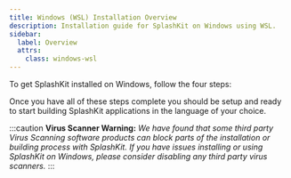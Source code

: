 ```yaml
---
title: Windows (WSL) Installation Overview
description: Installation guide for SplashKit on Windows using WSL.
sidebar:
  label: Overview
  attrs:
    class: windows-wsl
---
```



To get SplashKit installed on Windows, follow the four steps:

<CardGrid>
  <LinkCard
  title="Install WSL and Command Line Tools"
  description="Step 1"
  href="/installation/windows-wsl/step-1/"
  />
  <LinkCard
  title="Install Language Specific Tools"
  description="Step 2"
  href="/installation/windows-wsl/step-2/"
  />
  <LinkCard
  title="Install SplashKit"
  description="Step 3"
  href="/installation/windows-wsl/step-3/"
  />
  <LinkCard
  title="Install Visual Studio Code"
  description="Step 4"
  href="/installation/windows-wsl/step-4/"
  />
</CardGrid >

Once you have all of these steps complete you should be setup and ready to
start building SplashKit applications in the language of your choice.

  :::caution
**Virus Scanner Warning:**
  *We have found that some third party Virus Scanning software products can block
  parts of the installation or building process with SplashKit. If you have
  issues installing or using SplashKit on Windows, please consider disabling
  any third party virus scanners.*
  :::
